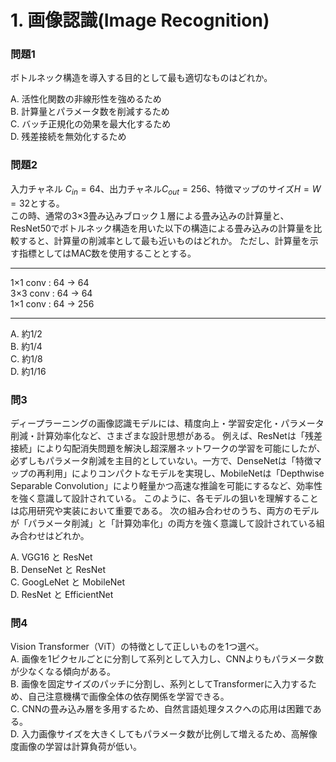 # 1. 画像認識(Image Recognition)

### 問題1

ボトルネック構造を導入する目的として最も適切なものはどれか。  

A. 活性化関数の非線形性を強めるため  
B. 計算量とパラメータ数を削減するため  
C. バッチ正規化の効果を最大化するため  
D. 残差接続を無効化するため  

### 問題2

入力チャネル $C_{in}=64$、出力チャネル$C_{out}=256$、特徴マップのサイズ$H=W=32$とする。  
この時、通常の3×3畳み込みブロック１層による畳み込みの計算量と、ResNet50でボトルネック構造を用いた以下の構造による畳み込みの計算量を比較すると、計算量の削減率として最も近いものはどれか。
ただし、計算量を示す指標としてはMAC数を使用することとする。  

---

1×1 conv : 64 → 64  
3×3 conv : 64 → 64  
1×1 conv : 64 → 256  

---

A. 約1/2  
B. 約1/4  
C. 約1/8  
D. 約1/16  

### 問3
ディープラーニングの画像認識モデルには、精度向上・学習安定化・パラメータ削減・計算効率化など、さまざまな設計思想がある。
例えば、ResNetは「残差接続」により勾配消失問題を解決し超深層ネットワークの学習を可能にしたが、必ずしもパラメータ削減を主目的としていない。一方で、DenseNetは「特徴マップの再利用」によりコンパクトなモデルを実現し、MobileNetは「Depthwise Separable Convolution」により軽量かつ高速な推論を可能にするなど、効率性を強く意識して設計されている。
このように、各モデルの狙いを理解することは応用研究や実装において重要である。
次の組み合わせのうち、両方のモデルが「パラメータ削減」と「計算効率化」の両方を強く意識して設計されている組み合わせはどれか。

A. VGG16 と ResNet  
B. DenseNet と ResNet  
C. GoogLeNet と MobileNet  
D. ResNet と EfficientNet  

### 問4
Vision Transformer（ViT）の特徴として正しいものを1つ選べ。  
A. 画像を1ピクセルごとに分割して系列として入力し、CNNよりもパラメータ数が少なくなる傾向がある。  
B. 画像を固定サイズのパッチに分割し、系列としてTransformerに入力するため、自己注意機構で画像全体の依存関係を学習できる。  
C. CNNの畳み込み層を多用するため、自然言語処理タスクへの応用は困難である。  
D. 入力画像サイズを大きくしてもパラメータ数が比例して増えるため、高解像度画像の学習は計算負荷が低い。



